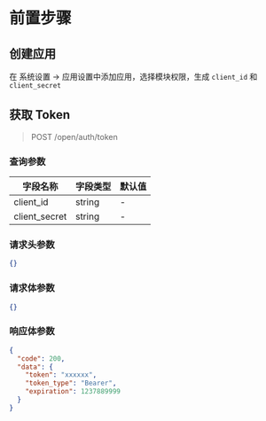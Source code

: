 # 前置步骤

## 创建应用

在 系统设置 -> 应用设置中添加应用，选择模块权限，生成 `client_id` 和 `client_secret`

## 获取 Token

> POST /open/auth/token

### 查询参数

| 字段名称      | 字段类型 | 默认值   |
|-------------|--------|-------|
| client_id   | string | - |
| client_secret | string | - |

### 请求头参数

```json
{}
```

### 请求体参数

```json
{}
```

### 响应体参数

```json
{
  "code": 200,
  "data": {
    "token": "xxxxxx",
    "token_type": "Bearer",
    "expiration": 1237889999
  }
}
```